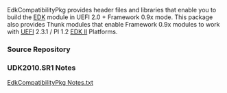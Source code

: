 <!-- [[Category:EDKII Packages]] -->
EdkCompatibilityPkg provides header files and libraries that enable you to build the [[EDK]] module in UEFI 2.0 + Framework 0.9x mode. This package also provides Thunk modules that enable Framework 0.9x modules to work with [[UEFI]] 2.3.1 / PI 1.2 [http://tianocore.github.io/edk2/ EDK II] Platforms.

===Source Repository===
{{Edk2SubPkg|EdkCompatibilityPkg}}
===UDK2010.SR1 Notes===
[http://sourceforge.net/projects/edk2/files/UDK2010%20Releases/UDK2010.SR1/Notes/EdkCompatibilityPkg%20Notes.txt/download EdkCompatibilityPkg Notes.txt]
